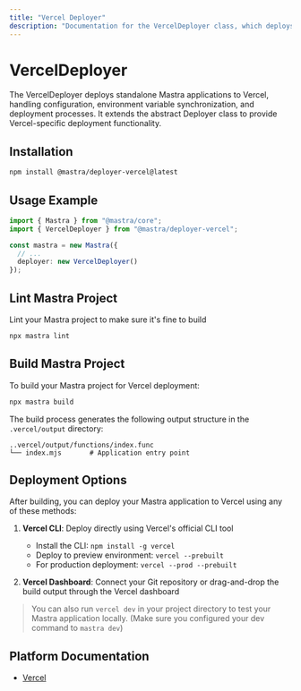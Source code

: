 ```yaml
---
title: "Vercel Deployer"
description: "Documentation for the VercelDeployer class, which deploys Mastra applications to Vercel."
---
```


# VercelDeployer

The VercelDeployer deploys standalone Mastra applications to Vercel, handling configuration, environment variable synchronization, and deployment processes. It extends the abstract Deployer class to provide Vercel-specific deployment functionality.

## Installation

```bash copy
npm install @mastra/deployer-vercel@latest
```

## Usage Example

```typescript filename="src/mastra/index.ts" showLineNumbers copy
import { Mastra } from "@mastra/core";
import { VercelDeployer } from "@mastra/deployer-vercel";

const mastra = new Mastra({
  // ...
  deployer: new VercelDeployer()
});
```

## Lint Mastra Project

Lint your Mastra project to make sure it's fine to build

```bash
npx mastra lint
```

## Build Mastra Project

To build your Mastra project for Vercel deployment:

```bash
npx mastra build
```

The build process generates the following output structure in the `.vercel/output` directory:

```
..vercel/output/functions/index.func
└── index.mjs       # Application entry point
```

## Deployment Options

After building, you can deploy your Mastra application to Vercel using any of these methods:

1. **Vercel CLI**: Deploy directly using Vercel's official CLI tool

   - Install the CLI: `npm install -g vercel`
   - Deploy to preview environment: `vercel --prebuilt`
   - For production deployment: `vercel --prod --prebuilt`

2. **Vercel Dashboard**: Connect your Git repository or drag-and-drop the build output through the Vercel dashboard

> You can also run `vercel dev` in your project directory to test your Mastra application locally. (Make sure you configured your dev command to `mastra dev`)

## Platform Documentation

- [Vercel](https://vercel.com/docs)
